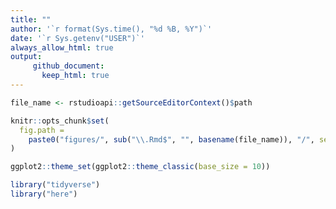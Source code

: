 ```yaml
---
title: ""
author: '`r format(Sys.time(), "%d %B, %Y")`'
date: '`r Sys.getenv("USER")`'
always_allow_html: true
output: 
	 github_document:
	   keep_html: true
---
```

	
```r
file_name <- rstudioapi::getSourceEditorContext()$path

knitr::opts_chunk$set(
  fig.path =
    paste0("figures/", sub("\\.Rmd$", "", basename(file_name)), "/", sep = "")
)

ggplot2::theme_set(ggplot2::theme_classic(base_size = 10))
```

```r
library("tidyverse")
library("here")
```
